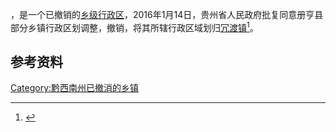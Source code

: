 '''{{PAGENAMEBASE}}'''，是{{PRC admin/fullname|52/23/27}}一个已撤销的[[乡级行政区|乡级行政区]]，2016年1月14日，贵州省人民政府批复同意册亨县部分乡镇行政区划调整，撤销{{PAGENAMEBASE}}，将其所辖行政区域划归[[冗渡镇|冗渡镇]]<ref>{{Cite web |url=http://www.gzgov.gov.cn/xxgk/jbxxgk/fgwj/zfwj/qfh/201601/t20160122_368847.html |title=省人民政府关于同意册亨县部分乡镇行政区划调整的批复（黔府函〔2016〕21号） |access-date=2017-09-06 |archive-date=2017-09-06 |archive-url=https://web.archive.org/web/20170906230105/http://www.gzgov.gov.cn/xxgk/jbxxgk/fgwj/zfwj/qfh/201601/t20160122_368847.html |dead-url=no }}</ref>。

== 参考资料 ==

{{reflist}}

{{行政区划小作品}}

[[Category:黔西南州已撤消的乡镇|Category:黔西南州已撤消的乡镇]]